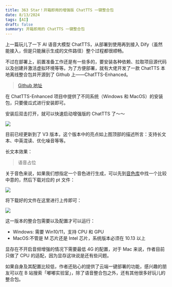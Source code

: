 ```yaml
---
title: 363 Star！开箱即用的增强版 ChatTTS 一键整合包
date: 8/13/2024
tags: [AI]
draft: false
summary: 开箱即用的 ChatTTS 一键整合包
---
```


上一篇玩儿了一下 AI 语音大模型 ChatTTS，从部署到使用再到接入 Dify（虽然能接入，但是只能展示生成的文件路径）整个过程都很顺畅。

不过在部署上，前置准备工作还是有一些多的，要安装各种依赖、拉取项目源代码以及创建并激活虚拟环境等等。为了方便部署，就有大佬开发了一款 ChatTTS 本地离线整合包并开源到了 Github 上——ChatTTS-Enhanced。

> [Github 地址](https://github.com/CCmahua/ChatTTS-Enhanced)

在 ChatTTS-Enhanced 项目中提供了不同系统（Windows 和 MacOS）的安装包，只要傻瓜式进行安装即可。

安装后双击打开，就可以快速启动增强版的 ChatTTS 了～～

![](https://note.ihsxu.com/api/imgs/1723419723065.webp)

目前已经更新到了 V3 版本，这个版本中的亮点如上图顶部的描述所言：支持长文本、中英混读、优化噪音等等。

长文本效果：

> 语音占位

关于音色来说，如果我们想指定一个音色进行生成，可以先到[音色库](https://modelscope.cn/studios/ttwwwaa/ChatTTS_Speaker)中找一个比较中意的，然后下载对应的 pt 文件：

![](https://note.ihsxu.com/api/imgs/1723420772780.webp)

将下载好的文件在这里进行上传即可：

![](https://note.ihsxu.com/api/imgs/1723420873284.webp)

这一版本的整合包需要以及配置才可以运行：

*   Windows: 需要 Win10/11，支持 CPU 和 GPU
*   MacOS:不管是 M 芯片还是 Intel 芯片，系统版本必须在 10.13 以上

显存在不开启音频增强的情况下需要最低 4G 的配置，对于 Mac 来说，作者目前只做了 CPU 的适配，因为显存这块说是还有些问题。

如果自身及其配置比较低，作者还贴心的提供了云端一键部署的功能，感兴趣的朋友可以在 B 站搜索「嘟嘟实验室」，除了语音整合包之外，还有其他很多好玩儿的整合包。

